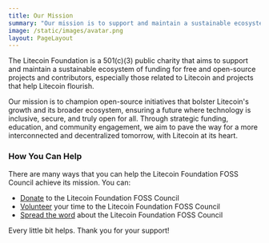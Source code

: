 ```yaml
---
title: Our Mission
summary: "Our mission is to support and maintain a sustainable ecosystem of funding for free and open-source projects and contributors. Our focus is Litecoin."
image: /static/images/avatar.png
layout: PageLayout
---
```


The Litecoin Foundation is a 501(c)(3) public charity that aims to support and maintain a sustainable ecosystem of funding for free and open-source projects and contributors, especially those related to Litecoin and projects that help Litecoin flourish.

Our mission is to champion open-source initiatives that bolster Litecoin's growth and its broader ecosystem, ensuring a future where technology is inclusive, secure, and truly open for all. Through strategic funding, education, and community engagement, we aim to pave the way for a more interconnected and decentralized tomorrow, with Litecoin at its heart.

### How You Can Help

There are many ways that you can help the Litecoin Foundation FOSS Council achieve its mission. You can:

- [Donate] to the Litecoin Foundation FOSS Council
- [Volunteer] your time to the Litecoin Foundation FOSS Council
- [Spread the word] about the Litecoin Foundation FOSS Council

Every little bit helps. Thank you for your support!

[Donate]: /projects/lf_foss_operations_budget
[Volunteer]: mailto:volunteer@litecoinfoundation.org
[Spread the word]: http://your-link-here.com
